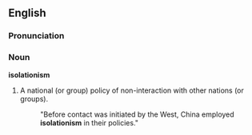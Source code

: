 ==English==

===Pronunciation===
{{ipacregion|Canada}} {{ipac|ˌaɪsəˈleɪʃəˌnɪzəm|en-ca-synth-isolationism.ogg|CA synth}}

===Noun===
'''isolationism'''
# A national (or group) policy of non-interaction with other nations (or groups).
#: "Before contact was initiated by the West, China employed '''isolationism''' in their policies."